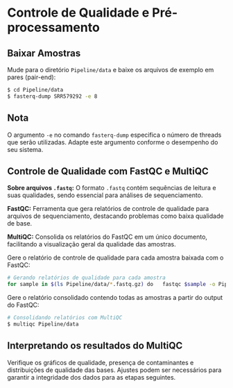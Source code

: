 # Controle de Qualidade e Pré-processamento

## Baixar Amostras

Mude para o diretório `Pipeline/data` e baixe os arquivos de exemplo em pares (pair-end):

``` bash
$ cd Pipeline/data
$ fasterq-dump SRR579292 -e 8
```

::: callout-note
## Nota


O argumento `-e` no comando `fasterq-dump` especifica o número de threads que serão utilizadas. Adapte este argumento conforme o desempenho do seu sistema.
:::

## Controle de Qualidade com FastQC e MultiQC

**Sobre arquivos `.fastq`:** O formato `.fastq` contém sequências de leitura e suas qualidades, sendo essencial para análises de sequenciamento.

**FastQC:** Ferramenta que gera relatórios de controle de qualidade para arquivos de sequenciamento, destacando problemas como baixa qualidade de base.

**MultiQC:** Consolida os relatórios do FastQC em um único documento, facilitando a visualização geral da qualidade das amostras.

Gere o relatório de controle de qualidade para cada amostra baixada com o FastQC:

``` bash
# Gerando relatórios de qualidade para cada amostra
for sample in $(ls Pipeline/data/*.fastq.gz) do   fastqc $sample -o Pipeline/data done
```

Gere o relatório consolidado contendo todas as amostras a partir do output do FastQC:

``` bash
# Consolidando relatórios com MultiQC 
$ multiqc Pipeline/data
```

::: callout-tip
## Interpretando os resultados do MultiQC

Verifique os gráficos de qualidade, presença de contaminantes e distribuições de qualidade das bases. Ajustes podem ser necessários para garantir a integridade dos dados para as etapas seguintes.
:::
